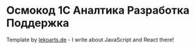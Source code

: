 # Осмокод 1С Аналтика Разработка Поддержка

Template by [lekoarts.de](https://www.lekoarts.de?utm_source=cara&utm_medium=Starter) - I write about JavaScript and React there!
